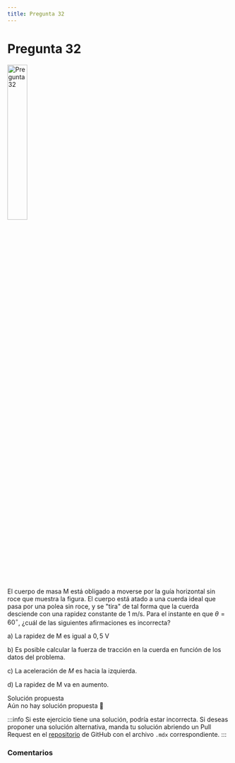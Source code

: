 ```yaml
---
title: Pregunta 32
---
```



# Pregunta 32

<Image
  src="science/dynamics/exercises/2016-2/p32/image.png"
  alt="Pregunta 32"
  width="30%"
/>

El cuerpo de masa M está obligado a moverse por la guía horizontal sin roce que muestra la figura. El cuerpo está atado a una cuerda ideal que pasa por una polea sin roce, y se "tira" de tal forma que la cuerda desciende con una rapidez constante de $1 \mathrm{~m} / \mathrm{s}$. Para el instante en que $\theta=60^{\circ}$, ¿cuál de las siguientes afirmaciones es incorrecta?

a) La rapidez de M es igual a $0,5 \mathrm{~V}$

b) Es posible calcular la fuerza de tracción en la cuerda en función de los datos del problema.

c) La aceleración de $M$ es hacia la izquierda.

d) La rapidez de M va en aumento.

<MDXDetails>
<summary>Solución propuesta</summary>

<div className="exercise">
Aún no hay solución propuesta 🥲
</div>

:::info
Si este ejercicio tiene una solución, podría estar incorrecta. Si deseas proponer una solución alternativa, manda tu solución abriendo
un Pull Request en el [repositorio](https://github.com/crow-rojas/apuntes-fundamentals/pulls) de GitHub con el archivo
`.mdx` correspondiente.
:::

</MDXDetails>

### Comentarios

<Disqus
  url="https://crow-rojas.github.io/apuntes-fundamentals/docs/science/dynamics/exercises/2016-2/p32"
  identifier="docs/science/dynamics/exercises/2016-2/p32"
  title="2016-2 Dinámica - Pregunta 32"
/>
